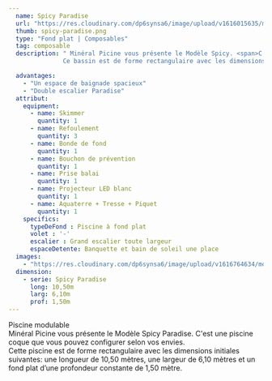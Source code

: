 ```yaml
---
  name: Spicy Paradise
  url: "https://res.cloudinary.com/dp6synsa6/image/upload/v1616015635/monoblocs-fonds-plats/spicy/piscine-sweety-spicy-paradis-1_zuhkvw.jpg"
  thumb: spicy-paradise.png
  type: "Fond plat | Composables"
  tag: composable
  description: " Minéral Picine vous présente le Modèle Spicy. <span>C'est une piscine coque</span> que vous pouvez configurer selon vos envies.<br>
               Ce bassin est de forme rectangulaire avec les dimensions initiales suivantes: une longueur de 9,50 mètres, une largeur de 4,70 mètres et un fond plat d’une profondeur constante de 1,50 mètre."

  advantages:
    - "Un espace de baignade spacieux"
    - "Double escalier Paradise"
  attribut:
    equipment:
      - name: Skimmer
        quantity: 1
      - name: Refoulement
        quantity: 3
      - name: Bonde de fond
        quantity: 1
      - name: Bouchon de prévention
        quantity: 1
      - name: Prise balai
        quantity: 1
      - name: Projecteur LED blanc
        quantity: 1
      - name: Aquaterre + Tresse + Piquet
        quantity: 1
    specifics:
      typeDeFond : Piscine à fond plat
      volet : '-'
      escalier : Grand escalier toute largeur
      espaceDetente: Banquette et bain de soleil une place
  images:
    - "https://res.cloudinary.com/dp6synsa6/image/upload/v1616764634/monoblocs-fonds-plats/spicy/piscine-spicy-paradise-1_nzqrpv.jpg"
  dimension:
    - serie: Spicy Paradise
      long: 10,50m
      larg: 6,10m
      prof: 1,50m
---
```


<div class=" mt-4 max-w-[720px]">
	<div class="mb-2 text-center font-semibold text-primary">
		Piscine modulable
	</div>
	Minéral Picine vous présente le Modèle Spicy Paradise. C'est une piscine coque
	que vous pouvez configurer selon vos envies.
	<br />
	Cette piscine est de forme rectangulaire avec les dimensions initiales suivantes:
	une longueur de 10,50 mètres, une largeur de 6,10 mètres et un fond plat d’une
	profondeur constante de 1,50 mètre.
</div>
